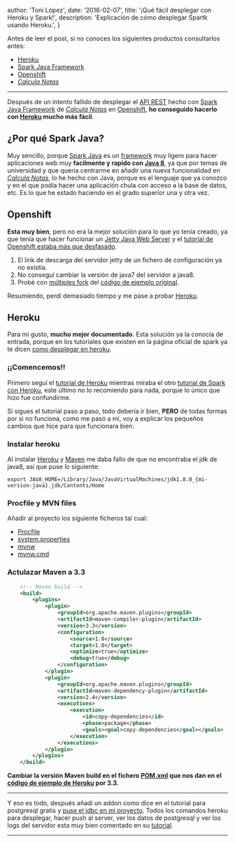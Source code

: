 
  author: 'Toni López',
  date: '2016-02-07',
  title: '¡Qué fácil desplegar con Heroku y Spark!',
  description:
    'Explicación de cómo desplegar Spartk usando Heroku.',
}


Antes de leer el post, si no conoces los siguientes productos consultarlos antes:

- [Heroku][7]
- [Spark Java Framework][6]
- [Openshift][2]
- *[Calcula Notas][4]*

----------------

Después de un intento fallido de desplegar el [API REST][5] hecho con [Spark Java Framework][6] de *[Calcula Notas][4]* en [Openshift][2], **he conseguido hacerlo con [Heroku][7] mucho más fácil**.

## ¿Por qué Spark Java?

Muy sencillo, porque [Spark Java][6] es un [framework][8] muy ligero para hacer aplicaciones web muy **facilmente y rapido con [Java 8][10]**, ya que por temas de universidad y que quería centrarme en añadir una nueva funcionalidad en *[Calcula Notas][4]*, lo he hecho con Java, porque es el lenguaje que ya conozco y en el que podía hacer una aplicación chula con acceso a la base de datos, etc.  Es lo que he estado haciendo en el grado superior una y otra vez.

## Openshift

**Esta muy bien**, pero no era la mejor solución para lo que yo tenía creado, ya que tenía que hacer funcionar un [Jetty Java Web Server][9] y el [tutorial de Openshift estaba más que desfasado][3].

1. El link de descarga del servidor jetty de un fichero de configuración ya no existía.
2. No conseguí cambiar la versión de java7 del servidor a java8.
3. Probé con [múltiples fork][13] del [código de ejemplo original][12].

Resumiendo, perdí demasiado tiempo y me pase a probar [Heroku][7].

## Heroku

Para mi gusto, **mucho mejor documentado**. Esta solución ya la conocía de entrada, porque en los tutoriales que existen en la página oficial de spark ya te dicen [como desplegar en heroku][14].

### ¡¡Comencemos!!

Primero seguí el [tutorial de Heroku][15] mientras miraba el otro [tutorial de Spark con Heroku][14], este último no lo recomiendo para nada, porque lo único que hizo fue confundirme.

Si sigues el tutorial paso a paso, todo debería ir bien, **PERO** de todas formas por si no funciona, como me pasó a mí, voy a explicar los pequeños cambios que hice para que funcionara bien.

### Instalar heroku

Al instalar [Heroku][7] y [Maven][16] me daba fallo de que no encontraba el jdk de java8, así que puse lo siguiente:

```shell
export JAVA_HOME=/Library/Java/JavaVirtualMachines/jdk1.8.0_{mi-version-java}.jdk/Contents/Home
```

### Procfile y MVN files

Añadir al proyecto los siguiente ficheros tal cual:

- [Procfile][17]
- [system.properties][20]
- [mvnw][18]
- [mvnw.cmd][19]

### Actulazar Maven a 3.3

~~~ xml
	<!-- Maven build -->
	<build>
        <plugins>
            <plugin>
                <groupId>org.apache.maven.plugins</groupId>
                <artifactId>maven-compiler-plugin</artifactId>
                <version>3.3</version>
                <configuration>
                    <source>1.8</source>
                    <target>1.8</target>
                    <optimize>true</optimize>
                    <debug>true</debug>
                </configuration>
            </plugin>
            <plugin>
                <groupId>org.apache.maven.plugins</groupId>
                <artifactId>maven-dependency-plugin</artifactId>
                <version>2.4</version>
                <executions>
                    <execution>
                        <id>copy-dependencies</id>
                        <phase>package</phase>
                        <goals><goal>copy-dependencies</goal></goals>
                    </execution>
                </executions>
            </plugin>
        </plugins>
    </build>
~~~

**Cambiar la versión Maven build en el fichero [POM.xml][21] que nos dan en el [código de ejemplo de Heroku][23] por 3.3.**

----------------

Y eso es todo, después añadí un addon como dice en el tutorial para postgresql gratis y [puse el jdbc en mi proyecto][22].
Todos los comandos heroku para desplegar, hacer push al server, ver los datos de postgresql y ver los logs del servidor esta muy bien comentado en su [tutorial][14].

----------------

[1]: http://www.kinisoftware.com/spark-java-framework-y-heroku-la-pareja-perfecta/
[2]: https://www.openshift.com/?sc_cid=70160000000UJArAAO&gclid=CNqIxb2R5soCFVIYGwod6BgFkg
[3]: https://blog.openshift.com/jetty-on-openshift-lightweight-java-web-serving-for-the-cloud/
[4]: http://tonilopezmr.github.io/calculanotas
[5]: https://es.wikipedia.org/wiki/Representational_State_Transfer
[6]: http://sparkjava.com/
[7]: https://heroku.com/
[8]: https://es.wikipedia.org/wiki/Framework
[9]: http://www.eclipse.org/jetty/
[10]: https://www.java.com/es/download/faq/java8.
[11]: https://github.com/pkolmykov/jetty-openshift-java8
[12]: https://github.com/openshift-quickstart/jetty-openshift-quickstart
[13]: https://github.com/openshift-quickstart/jetty-openshift-quickstart/network
[14]: https://sparktutorials.github.io/2015/08/24/spark-heroku.html
[15]: https://devcenter.heroku.com/articles/getting-started-with-java#introduction
[16]: https://maven.apache.org/
[17]: https://github.com/heroku/java-getting-started/blob/master/Procfile
[18]: https://github.com/heroku/java-getting-started/blob/master/mvnw
[19]: https://github.com/heroku/java-getting-started/blob/master/mvnw.cmd
[20]: https://github.com/heroku/java-getting-started/blob/master/system.properties
[21]: https://github.com/heroku/java-getting-started/blob/master/pom.xml
[22]: https://devcenter.heroku.com/articles/heroku-postgresql#connecting-in-java
[23]: https://github.com/heroku/java-getting-started/
